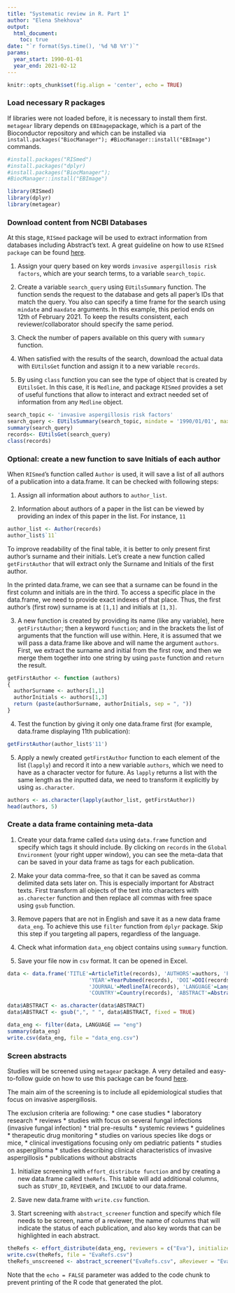 ```yaml
---
title: "Systematic review in R. Part 1"
author: "Elena Shekhova"
output: 
  html_document:
    toc: true
date: "`r format(Sys.time(), '%d %B %Y')`"
params:
  year_start: 1990-01-01
  year_end: 2021-02-12
---
```


```r
knitr::opts_chunk$set(fig.align = 'center', echo = TRUE)
```

### Load necessary R packages 
If libraries were not loaded before, it is necessary to install them first. 
`metagear` library depends on `EBImage`package, which is a part of the Bioconductor repository and which can be installed via `install.packages("BiocManager"); #BiocManager::install("EBImage")` commands.
```r
#install.packages("RISmed")
#install.packages("dplyr)
#install.packages("BiocManager"); 
#BiocManager::install("EBImage")

library(RISmed)
library(dplyr)
library(metagear)
```

### Download content from NCBI Databases

At this stage, `RISmed` package will be used to extract information from databases including Abstract's text.
A great guideline on how to use `RISmed package` can be found [here]( http://amunategui.github.io/pubmed-query/).

1. Assign your query based on key words `invasive aspergillosis risk factors`, which are your search terms, to a variable `search_topic`. 

2. Create a variable `search_query` using `EUtilsSummary` function. The function sends the request to the database and gets all paper's IDs that match the query. You also can specify a time frame for the search using `mindate` and `maxdate` arguments. In this example, this period ends on 12th of February 2021. To keep the results consistent, each reviewer/collaborator should specify the same period. 

3. Check the number of papers available on this query with `summary` function.

4. When satisfied with the results of the search, download the actual data with `EUtilsGet` function and assign it to a new variable `records`.  

5. By using `class` function you can see the type of object that is created by `EUtilsGet`. In this case, it is `Medline`, and package `RISmed` provides a set of useful functions that allow to interact and extract needed set of information from any `Medline` object. 

```r
search_topic <- 'invasive aspergillosis risk factors'
search_query <- EUtilsSummary(search_topic, mindate = '1990/01/01', maxdate = '2021/02/12')
summary(search_query)
records<- EUtilsGet(search_query)
class(records)
```
### Optional: create a new function to save Initials of each author 

When `RISmed`'s function called `Author` is used, it will save a list of all authors of a publication into a data.frame. It can be checked with following steps:

1. Assign all information about authors to `author_list`. 

2. Information about authors of a paper in the list can be viewed by providing an index of this paper in the list. For instance, `11`

```r
author_list <- Author(records)
author_list$`11`
```

To improve readability of the final table, it is better to only present first author's surname and their initials. Let's create a new function called `getFirstAuthor` that will extract only the Surname and Initials of the first author. 

In the printed data.frame, we can see that a surname can be found in the first column and initials are in the third. To access a specific place in the data.frame, we need to provide exact indexes of that place. Thus, the first author's (first row) surname is at `[1,1]` and initials at `[1,3]`.

3. A new function is created by providing its name (like any variable), here `getFirstAuthor`; then a keyword `function`; and in the brackets the list of arguments that the function will use within. Here, it is assumed that we will pass a data.frame like above and will name the argument `authors`. First, we extract the surname and initial from the first row, and then we merge them together into one string by using `paste` function and `return` the result.

```r
getFirstAuthor <- function (authors)
{
  authorSurname <- authors[1,1]
  authorInitials <- authors[1,3]
  return (paste(authorSurname, authorInitials, sep = ", "))
}
```

4. Test the function by giving it only one data.frame first (for example, data.frame displaying 11th publication):
```r
getFirstAuthor(author_list$'11')
```

5. Apply a newly created `getFirstAuthor` function to each element of the list (`lapply`) and record it into a new variable `authors`, which we need to have as a character vector for future. As `lapply` returns a list with the same length as the inputted data, we need to transform it explicitly by using `as.character`.

```r
authors <- as.character(lapply(author_list, getFirstAuthor))
head(authors, 5)
```
### Create a data frame containing meta-data

1. Create your data.frame called `data` using `data.frame` function and specify which tags it should include. By clicking on `records` in the `Global Environment` (your right upper window), you can see the meta-data that can be saved in your data frame as tags for each publication.

2. Make your data comma-free, so that it can be saved as comma delimited data sets later on. This is especially important for Abstract texts. First transform all objects of the text into characters with `as.charecter` function and then replace all commas with free space using `gsub` function.

3. Remove papers that are not in English and save it as a new data frame `data_eng`. To achieve this use `filter` function from `dplyr` package. Skip this step if you targeting all papers, regardless of the language.

4. Check what information `data_eng` object contains using `summary` function.

5. Save your file now in `csv` format. It can be opened in Excel.

```r
data <- data.frame('TITLE'=ArticleTitle(records), 'AUTHORS'=authors, 'PMID'=PMID(records),   
                          'YEAR'=YearPubmed(records), 'DOI'=DOI(records), 
                          'JOURNAL'=MedlineTA(records), 'LANGUAGE'=Language(records),
                          'COUNTRY'=Country(records), 'ABSTRACT'=AbstractText(records))

data$ABSTRACT <- as.character(data$ABSTRACT)
data$ABSTRACT <- gsub(",", " ", data$ABSTRACT, fixed = TRUE)

data_eng <- filter(data, LANGUAGE == "eng") 
summary(data_eng)
write.csv(data_eng, file = "data_eng.csv")

```

### Screen abstracts
Studies will be screened using `metagear` package. A very detailed and easy-to-follow guide on how to use this package can be found [here](http://lajeunesse.myweb.usf.edu/metagear/metagear_basic_vignette.html#how-to-cite).

The main aim of the screening is to include all epidemiological studies that focus on invasive aspergillosis.

The exclusion criteria are following:
* one case studies
* laboratory research
* reviews
* studies with focus on several fungal infections (invasive fungal infection)
* trial pre-results
* systemic reviews
* guidelines 
* therapeutic drug monitoring
* studies on various species like dogs or mice, 
* clinical investigations focusing only om pediatric patients
* studies on aspergilloma
* studies describing clinical characteristics of invasive aspergillosis
* publications without abstracts

1. Initialize screening with `effort_distribute function` and by creating a new data.frame called `theRefs`. This table will add additional columns, such as `STUDY_ID`, `REVIEWER`, and `INCLUDE` to our data.frame.

2. Save new data.frame with `write.csv` function.

3. Start screening with `abstract_screener` function and specify which file needs to be screen, name of a reviewer, the name of columns that will indicate the status of each publication, and also key words that can be highlighted in each abstract.

```r
theRefs <- effort_distribute(data_eng, reviewers = c("Eva"), initialize = TRUE)
write.csv(theRefs, file = "EvaRefs.csv")
theRefs_unscreened <- abstract_screener("EvaRefs.csv", aReviewer = "Eva", unscreenedColumnName = "INCLUDE", unscreenedValue = "not vetted", highlightKeywords = "aspergillosis")

```

Note that the `echo = FALSE` parameter was added to the code chunk to prevent printing of the R code that generated the plot.
